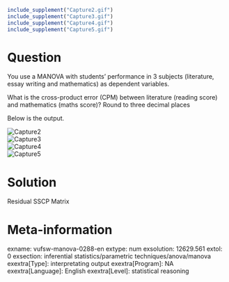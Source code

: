 ```r
include_supplement("Capture2.gif")
include_supplement("Capture3.gif")
include_supplement("Capture4.gif")
include_supplement("Capture5.gif")
```

Question
========
You use a MANOVA with students' performance in 3 subjects (literature,
essay writing and mathematics) as dependent variables.   
  
What is the cross-product error (CPM) between literature (reading score)
and mathematics (maths score)? Round to three decimal places   
  
Below is the output.  
  
<img src="Capture2.gif" class="fr-fic fr-dii tvcss_2" alt="Capture2" />  
<img src="Capture3.gif" class="fr-fic fr-dii tvcss_3" alt="Capture3" />  
<img src="Capture4.gif" class="fr-fic fr-dii tvcss_4" alt="Capture4" />  
<img src="Capture5.gif" class="fr-fic fr-dii tvcss_5" alt="Capture5" />


Solution
========





Residual SSCP Matrix





Meta-information
================
exname: vufsw-manova-0288-en
extype: num
exsolution: 12629.561
extol: 0
exsection: inferential statistics/parametric techniques/anova/manova
exextra[Type]: interpretating output
exextra[Program]: NA
exextra[Language]: English
exextra[Level]: statistical reasoning

